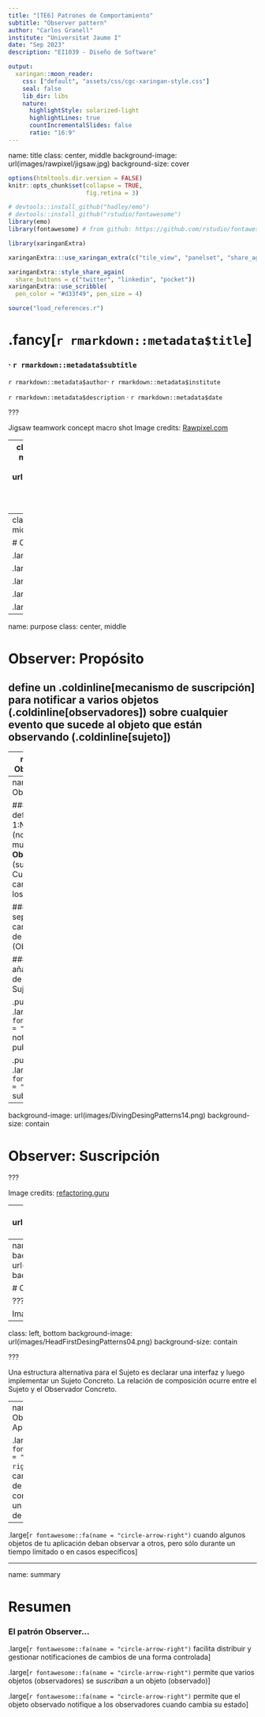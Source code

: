 ```yaml
---
title: "[TE6] Patrones de Comportamiento"
subtitle: "Observer pattern"
author: "Carlos Granell"
institute: "Universitat Jaume I"
date: "Sep 2023" 
description: "EI1039 - Diseño de Software"

output:
  xaringan::moon_reader:
    css: ["default", "assets/css/cgc-xaringan-style.css"]
    seal: false
    lib_dir: libs
    nature:
      highlightStyle: solarized-light
      highlightLines: true
      countIncrementalSlides: false
      ratio: "16:9"
---
```


name: title
class: center, middle
background-image: url(images/rawpixel/jigsaw.jpg)
background-size: cover


```r
options(htmltools.dir.version = FALSE)
knitr::opts_chunk$set(collapse = TRUE,
                      fig.retina = 3)

# devtools::install_github("hadley/emo")
# devtools::install_github("rstudio/fontawesome")
library(emo)
library(fontawesome) # from github: https://github.com/rstudio/fontawesome

```

```r
library(xaringanExtra)

xaringanExtra:::use_xaringan_extra(c("tile_view", "panelset", "share_again", "editable"))

xaringanExtra::style_share_again(
  share_buttons = c("twitter", "linkedin", "pocket"))
xaringanExtra::use_scribble(
  pen_color = "#d33f49", pen_size = 4)
```


```r
source("load_references.r")
```


# .fancy[`r rmarkdown::metadata$title`]

### &#183; `r rmarkdown::metadata$subtitle`


`r rmarkdown::metadata$author`&#183; `r rmarkdown::metadata$institute`

`r rmarkdown::metadata$description` &#183; `r rmarkdown::metadata$date`


???

Jigsaw teamwork concept macro shot
Image credits: [Rawpixel.com](https://www.rawpixel.com/image/678830)

---
class: inverse, center, middle
background-image: url(images/newspaper-carriers.jpg)
background-size: contain


???
Nos suscribrimos para que nos avisen cuando hay algo nuevo, y no estar pendientes de las novedades.

A tribute to daily newspaper carriers
Image credits: [DeseretNews](https://www.deseret.com/opinion/2021/1/10/22213897/tribute-to-daily-newspaper-carriers-paper-boy-route)


---
class: inverse, center, middle

# Observer Pattern

.large[Propósito]

.large[Problema]

.large[Solución]

.large[Estructura]

.large[Aplicabilidad]

---
name: purpose
class: center, middle

# Observer: Propósito

## define un .coldinline[mecanismo de suscripción] para notificar a varios objetos (.coldinline[observadores]) sobre cualquier evento que sucede al objeto que están observando (.coldinline[sujeto])


---
name: problem
# Observer: Problema

### Algunos objetos pueden depender del estado de un objeto "importante"

### No queremos que cada objeto compruebe reiteradamente el estado de ese objeto "importante"

### No queremos que el objeto "importante" notifique a *todos* los objetos *clientes*, estén o no interesados en su estado


---
name: solution
# Observer: Solución

### Un _observer_ define una relación 1:N entre un __Sujeto__ (notificador) y muchos __Observadores__ (suscriptores). Cuando el sujeto cambia, se notifica a los suscriptores  

### Un _observer_ separa lo que no cambia (en el Sujeto) de lo variable (Observadores)

### Un _observer_ añade un mecanismo de suscripción al Sujeto

.pull-left[
.large[Sujeto `r fontawesome::fa(name = "equals")` notificador o publicador]
]

.pull-right[
.large[Observador `r fontawesome::fa(name = "equals")` subscriptor]
]


---
background-image: url(images/DivingDesingPatterns14.png)
background-size: contain

# Observer: Suscripción

???

Image credits: [refactoring.guru](https://refactoring.guru/es/design-patterns/observer)

---
background-image: url(images/DivingDesingPatterns15.png)
background-size: contain

# Observer: Suscripción

???

Image credits: [refactoring.guru](https://refactoring.guru/es/design-patterns/observer)


---
name: structure
class: left, bottom
background-image: url(images/DivingDesingPatterns13.png)
background-size: contain

# Observer: 
# Estructura


???

Image credits: [refactoring.guru](https://refactoring.guru/es/design-patterns/observer)


---
class: left, bottom
background-image: url(images/HeadFirstDesingPatterns04.png)
background-size: contain

???

Una estructura alternativa para el Sujeto es declarar una interfaz y luego implementar un Sujeto Concreto. La relación de composición ocurre entre el Sujeto y el Observador Concreto.


---
name: aplicability
# Observer: Aplicabilidad

.large[`r fontawesome::fa(name = "circle-arrow-right")` cuando los cambios en el estado de un objeto conllevan cambios en un grupo dinámico de objetos]

--

.large[`r fontawesome::fa(name = "circle-arrow-right")` cuando algunos objetos de tu aplicación
deban observar a otros, pero sólo durante un tiempo limitado o en casos específicos]

---
name: summary

# Resumen

### El patrón Observer...

.large[`r fontawesome::fa(name = "circle-arrow-right")` facilita distribuir y gestionar notificaciones de cambios de una forma controlada]

.large[`r fontawesome::fa(name = "circle-arrow-right")` permite que varios objetos (observadores) se _suscriban_ a un objeto (observado)]
 
.large[`r fontawesome::fa(name = "circle-arrow-right")` permite que el objeto observado notifique a los observadores cuando cambia su estado]


